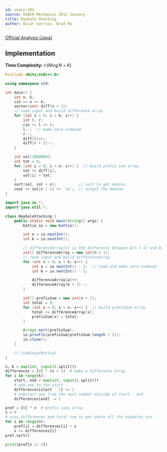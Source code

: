 ```yaml
---
id: usaco-104
source: USACO Mechanics 2012 January
title: Haybale Stacking
author: Óscar Garries, Brad Ma
---
```


[Official Analysis (Java)](http://www.usaco.org/current/data/sol_stacking.html)

## Implementation

**Time Complexity:** $\mathcal{O}(N\log N + K)$

<LanguageSection>
<CPPSection>

```cpp
#include <bits/stdc++.h>

using namespace std;

int main() {
	int n, k;
	cin >> n >> k;
	vector<int> diff(n + 1);
	// read input and build difference array
	for (int i = 0; i < k; i++) {
		int l, r;
		cin >> l >> r;
		l--;  // make zero-indexed
		r--;
		diff[l]++;
		diff[r + 1]--;
	}

	int sol[1000000];
	int tot = 0;
	for (int i = 0; i < n; i++) {  // build prefix sum array
		tot += diff[i];
		sol[i] = tot;
	}
	sort(sol, sol + n);          // sort to get median
	cout << sol[n / 2] << '\n';  // output the median
}
```

</CPPSection>
<JavaSection>

```java
import java.io.*;
import java.util.*;

class HaybaleStacking {
	public static void main(String[] args) {
		Kattio io = new Kattio();

		int n = io.nextInt();
		int k = io.nextInt();

		// differenceArray[n] is the difference between A[n + 1] and A[n]
		int[] differenceArray = new int[n + 1];
		// read input and build differenceArray
		for (int x = 0; x < k; x++) {
			int a = io.nextInt() - 1;  // read and make zero-indexed
			int b = io.nextInt() - 1;

			differenceArray[a]++;
			differenceArray[b + 1]--;
		}

		int[] prefixSum = new int[n + 1];
		int total = 0;
		for (int x = 0; x < n; x++) {  // build prefixSum array
			total += differenceArray[x];
			prefixSum[x] = total;
		}

		Arrays.sort(prefixSum);
		io.println(prefixSum[prefixSum.length / 2]);
		io.close();
	}

	// CodeSnip{Kattio}
}
```

</JavaSection>
<PySection>

```py
n, k = map(int, input().split())
differences = [0] * (n + 1)  # make a difference array
for i in range(k):
	start, end = map(int, input().split())
	# add one to the start
	differences[start - 1] += 1
	# subtract one from the next number outside of start - end
	differences[end] -= 1

pref = [0] * n  # prefix sums array
s = 0
# uses differences and total sum to get where all the haybales are
for i in range(n):
	pref[i] = differences[i] + s
	s += differences[i]
pref.sort()

print(pref[n // 2])
```

</PySection>
</LanguageSection>
